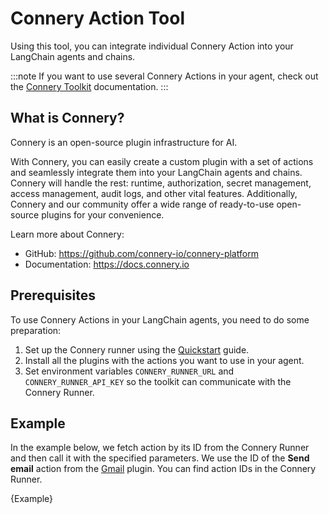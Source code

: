 
# Connery Action Tool

Using this tool, you can integrate individual Connery Action into your LangChain agents and chains.

:::note
If you want to use several Connery Actions in your agent,
check out the [Connery Toolkit](/docs/integrations/toolkits/connery) documentation.
:::

## What is Connery?

Connery is an open-source plugin infrastructure for AI.

With Connery, you can easily create a custom plugin with a set of actions and seamlessly integrate them into your LangChain agents and chains.
Connery will handle the rest: runtime, authorization, secret management, access management, audit logs, and other vital features.
Additionally, Connery and our community offer a wide range of ready-to-use open-source plugins for your convenience.

Learn more about Connery:

- GitHub: https://github.com/connery-io/connery-platform
- Documentation: https://docs.connery.io

## Prerequisites

To use Connery Actions in your LangChain agents, you need to do some preparation:

1. Set up the Connery runner using the [Quickstart](https://docs.connery.io/docs/platform/quick-start/) guide.
2. Install all the plugins with the actions you want to use in your agent.
3. Set environment variables `CONNERY_RUNNER_URL` and `CONNERY_RUNNER_API_KEY` so the toolkit can communicate with the Connery Runner.

## Example

In the example below, we fetch action by its ID from the Connery Runner and then call it with the specified parameters.
We use the ID of the **Send email** action from the [Gmail](https://github.com/connery-io/gmail) plugin.
You can find action IDs in the Connery Runner.

<CodeBlock language="typescript">{Example}</CodeBlock>
